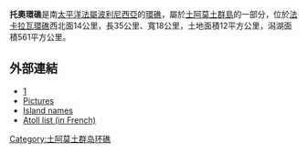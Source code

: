 '''托奧環礁'''是南[[太平洋|太平洋]][[法屬波利尼西亞|法屬波利尼西亞]]的[[環礁|環礁]]，屬於[[土阿莫土群島|土阿莫土群島]]的一部分，位於[[法卡拉瓦環礁|法卡拉瓦環礁]]西北面14公里，長35公里、寬18公里，土地面積12平方公里，潟湖面積561平方公里。

==外部連結==
*[http://www.oceandots.com/pacific/tuamotu/toau.php] {{Wayback|url=http://www.oceandots.com/pacific/tuamotu/toau.php |date=20101223015139 }}
*[https://web.archive.org/web/20080304015023/http://www.colonialvoyage.com/viaggi/pftuamotu2.html Pictures]
*[http://www.jps.auckland.ac.nz/document/Volume_8_1899/Volume_8,_No._4,_December_1899/Names_of_the_Paumotu_Islands,_by_J.L._Young,_p_264-268?action=null Island names] {{Wayback|url=http://www.jps.auckland.ac.nz/document/Volume_8_1899/Volume_8,_No._4,_December_1899/Names_of_the_Paumotu_Islands,_by_J.L._Young,_p_264-268?action=null |date=20120210193443 }}
*[https://web.archive.org/web/20070228115907/http://www.pacific-image.pf/pages/boutic/dboutic_cdrom_sp132.html Atoll list (in French)]

{{coord|15|49|S|146|00|W|display=title}}

{{geo-stub}}

[[Category:土阿莫土群岛环礁|Category:土阿莫土群岛环礁]]